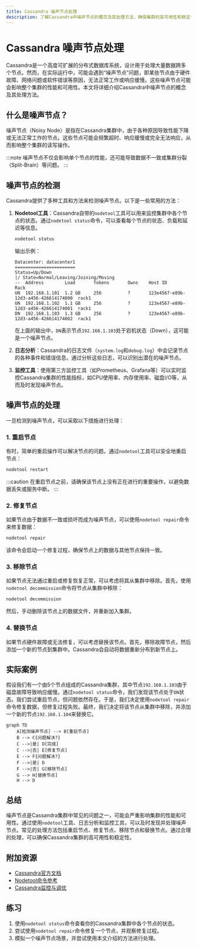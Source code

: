 ```yaml
---
title: Cassandra 噪声节点处理
description: 了解Cassandra中噪声节点的概念及其处理方法，确保集群的高可用性和稳定性。
---
```


# Cassandra 噪声节点处理

Cassandra是一个高度可扩展的分布式数据库系统，设计用于处理大量数据跨多个节点。然而，在实际运行中，可能会遇到“噪声节点”问题，即某些节点由于硬件故障、网络问题或软件错误等原因，无法正常工作或响应缓慢。这些噪声节点可能会影响整个集群的性能和可用性。本文将详细介绍Cassandra中噪声节点的概念及其处理方法。

## 什么是噪声节点？

噪声节点（Noisy Node）是指在Cassandra集群中，由于各种原因导致性能下降或无法正常工作的节点。这些节点可能会频繁超时、响应缓慢或完全无法响应，从而影响整个集群的读写操作。

:::note
噪声节点不仅会影响单个节点的性能，还可能导致数据不一致或集群分裂（Split-Brain）等问题。
:::

## 噪声节点的检测

Cassandra提供了多种工具和方法来检测噪声节点。以下是一些常用的方法：

1. **Nodetool工具**：Cassandra自带的`nodetool`工具可以用来监控集群中各个节点的状态。通过`nodetool status`命令，可以查看每个节点的状态、负载和延迟等信息。

   ```bash
   nodetool status
   ```

   输出示例：

   ```
   Datacenter: datacenter1
   =======================
   Status=Up/Down
   |/ State=Normal/Leaving/Joining/Moving
   --  Address        Load       Tokens       Owns    Host ID                               Rack
   UN  192.168.1.101  1.2 GB     256          ?       123e4567-e89b-12d3-a456-426614174000  rack1
   UN  192.168.1.102  1.1 GB     256          ?       123e4567-e89b-12d3-a456-426614174001  rack1
   DN  192.168.1.103  1.3 GB     256          ?       123e4567-e89b-12d3-a456-426614174002  rack1
   ```

   在上面的输出中，`DN`表示节点`192.168.1.103`处于宕机状态（Down），这可能是一个噪声节点。

2. **日志分析**：Cassandra的日志文件（`system.log`和`debug.log`）中会记录节点的各种事件和错误信息。通过分析这些日志，可以识别出潜在的噪声节点。

3. **监控工具**：使用第三方监控工具（如Prometheus、Grafana等）可以实时监控Cassandra集群的性能指标，如CPU使用率、内存使用率、磁盘I/O等，从而及时发现噪声节点。

## 噪声节点的处理

一旦检测到噪声节点，可以采取以下措施进行处理：

### 1. 重启节点

有时，简单的重启操作可以解决节点的问题。通过`nodetool`工具可以安全地重启节点：

```bash
nodetool restart
```

:::caution
在重启节点之前，请确保该节点上没有正在进行的重要操作，以避免数据丢失或服务中断。
:::

### 2. 修复节点

如果节点由于数据不一致或损坏而成为噪声节点，可以使用`nodetool repair`命令来修复数据：

```bash
nodetool repair
```

该命令会启动一个修复过程，确保节点上的数据与其他节点保持一致。

### 3. 移除节点

如果节点无法通过重启或修复恢复正常，可以考虑将其从集群中移除。首先，使用`nodetool decommission`命令将节点从集群中移除：

```bash
nodetool decommission
```

然后，手动删除该节点上的数据文件，并重新加入集群。

### 4. 替换节点

如果节点硬件故障或无法修复，可以考虑替换该节点。首先，移除故障节点，然后添加一个新的节点到集群中。Cassandra会自动将数据重新分布到新节点上。

## 实际案例

假设我们有一个由5个节点组成的Cassandra集群，其中节点`192.168.1.103`由于磁盘故障导致响应缓慢。通过`nodetool status`命令，我们发现该节点处于`DN`状态。我们尝试重启节点，但问题依然存在。于是，我们决定使用`nodetool repair`命令修复数据，但修复过程失败。最终，我们决定将该节点从集群中移除，并添加一个新的节点`192.168.1.104`来替换它。

```mermaid
graph TD
    A[检测噪声节点] --> B[重启节点]
    B --> C{问题解决?}
    C -->|是| D[完成]
    C -->|否| E[修复节点]
    E --> F{问题解决?}
    F -->|是| D
    F -->|否| G[移除节点]
    G --> H[替换节点]
    H --> D
```

## 总结

噪声节点是Cassandra集群中常见的问题之一，可能会严重影响集群的性能和可用性。通过使用`nodetool`工具、日志分析和监控工具，可以及时发现并处理噪声节点。常见的处理方法包括重启节点、修复节点、移除节点和替换节点。通过合理的处理，可以确保Cassandra集群的高可用性和稳定性。

## 附加资源

- [Cassandra官方文档](https://cassandra.apache.org/doc/latest/)
- [Nodetool命令参考](https://cassandra.apache.org/doc/latest/tools/nodetool/nodetool.html)
- [Cassandra监控与调优](https://www.datastax.com/dev/blog/cassandra-monitoring-and-tuning)

## 练习

1. 使用`nodetool status`命令查看你的Cassandra集群中各个节点的状态。
2. 尝试使用`nodetool repair`命令修复一个节点，并观察修复过程。
3. 模拟一个噪声节点场景，并尝试使用本文介绍的方法进行处理。
